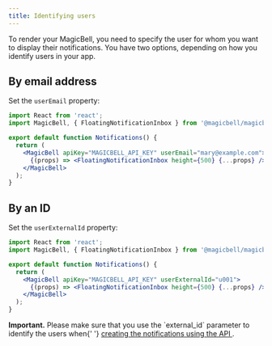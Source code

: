 ```yaml
---
title: Identifying users
---
```


To render your MagicBell, you need to specify the user for whom you want to display their notifications. You have two options, depending on how you identify users in your app.

## By email address

Set the `userEmail` property:

```jsx title=React
import React from 'react';
import MagicBell, { FloatingNotificationInbox } from '@magicbell/magicbell-react';

export default function Notifications() {
  return (
    <MagicBell apiKey="MAGICBELL_API_KEY" userEmail="mary@example.com">
      {(props) => <FloatingNotificationInbox height={500} {...props} />}
    </MagicBell>
  );
}
```

## By an ID

Set the `userExternalId` property:

```jsx title=React
import React from 'react';
import MagicBell, { FloatingNotificationInbox } from '@magicbell/magicbell-react';

export default function Notifications() {
  return (
    <MagicBell apiKey="MAGICBELL_API_KEY" userExternalId="u001">
      {(props) => <FloatingNotificationInbox height={500} {...props} />}
    </MagicBell>
  );
}
```

<Note>
  <b>Important.</b> Please make sure that you use the `external_id` parameter to identify
  the users when{' '}
  <a href="/rest-api/reference#operation/create-notification">
    creating the notifications using the API
  </a>
  .
</Note>
